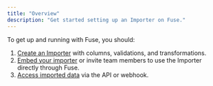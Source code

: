 ```yaml
---
title: "Overview"
description: "Get started setting up an Importer on Fuse."
---
```


To get up and running with Fuse, you should:

1. [Create an Importer](/getting-started/creating-an-importer) with columns, validations, and transformations.
2. [Embed your importer](/getting-started/embedding) or invite team members to use the Importer directly through Fuse.
3. [Access imported data](/accessing-data/overview) via the API or webhook.